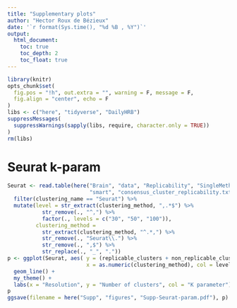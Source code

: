```yaml
---
title: "Supplementary plots"
author: "Hector Roux de Bézieux"
date: '`r format(Sys.time(), "%d %B , %Y")`'
output:
  html_document:
    toc: true
    toc_depth: 2
    toc_float: true
---
```


```r
library(knitr)
opts_chunk$set(
  fig.pos = "!h", out.extra = "", warning = F, message = F,
  fig.align = "center", echo = F
)
libs <- c("here", "tidyverse", "DailyHRB")
suppressMessages(
  suppressWarnings(sapply(libs, require, character.only = TRUE))
)
rm(libs)
```

# Seurat k-param

```r
Seurat <- read.table(here("Brain", "data", "Replicability", "SingleMethod",
                          "smart", "consensus_cluster_replicability.txt")) %>% 
  filter(clustering_name == "Seurat") %>%
  mutate(level = str_extract(clustering_method, ",.*$") %>%
           str_remove(., "^,") %>%
           factor(., levels = c("30", "50", "100")),
         clustering_method = 
           str_extract(clustering_method, "^.*,") %>%
           str_remove(., "Seurat\\.") %>%
           str_remove(., ",$") %>%
           str_replace(., "_", "."))
p <- ggplot(Seurat, aes( y = (replicable_clusters + non_replicable_clusters) / 2,
                         x = as.numeric(clustering_method), col = level)) +
  geom_line() +
  my_theme() +
  labs(x = "Resolution", y = "Number of clusters", col = "K parameter")
p
ggsave(filename = here("Supp", "figures", "Supp-Seurat-param.pdf"), p)
```
